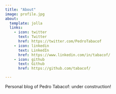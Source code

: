 ```yaml
---
title: "About"
image: profile.jpg
about:
  template: jolla
  links:
    - icon: twitter
      text: Twitter
      href: https://twitter.com/PedroTabacof
    - icon: linkedin
      text: LinkedIn
      href: https://www.linkedin.com/in/tabacof/
    - icon: github
      text: Github
      href: https://github.com/tabacof/

---
```


Personal blog of Pedro Tabacof: under construction!